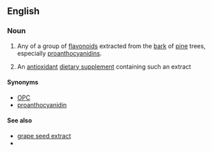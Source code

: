 {{wikipedia|proanthocyanidin}}
==English==

===Noun===
{{en-noun}}

#{{dated|organic chemistry}} Any of a group of [[flavonoid]]s extracted from the [[bark]] of [[pine]] trees, especially [[proanthocyanidin]]s.
# An [[antioxidant]] [[dietary supplement]] containing such an extract

====Synonyms====
* [[OPC]]
* [[proanthocyanidin]]

====See also====
*[[grape seed extract]]
*{{pedialite|grape seed extract}}